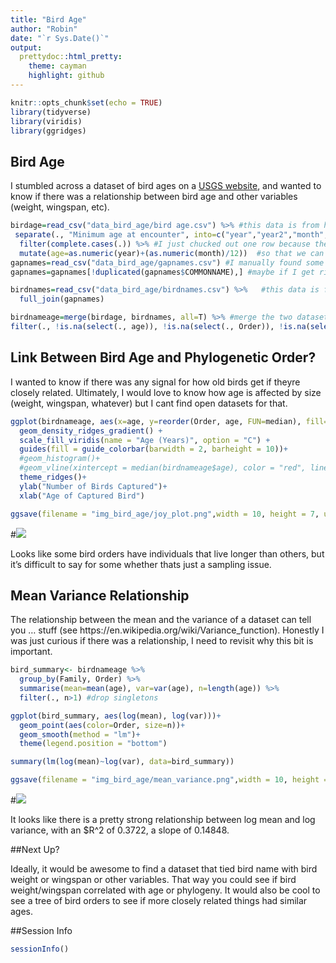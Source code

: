 ---
title: "Bird Age"
author: "Robin"
date: "`r Sys.Date()`"
output:
  prettydoc::html_pretty:
    theme: cayman
    highlight: github
---

```{r setup, include=FALSE}
knitr::opts_chunk$set(echo = TRUE)
library(tidyverse)
library(viridis)
library(ggridges)
```

## Bird Age

I stumbled across a dataset of bird ages on a [USGS website](https://www.pwrc.usgs.gov/bbl/longevity/longevity_main.cfm), and wanted to know if there was a relationship between bird age and other variables (weight, wingspan, etc).


```{r load data}
birdage=read_csv("data_bird_age/bird age.csv") %>% #this data is from https://www.pwrc.usgs.gov/bbl/longevity/longevity_main.cfm
 separate(., "Minimum age at encounter", into=c("year","year2","month","month2"), sep=" ") %>%
  filter(complete.cases(.)) %>% #I just chucked out one row because the bird age was less than a year, I'll figure out how to keep it later. Had to do this versus using the dates because the dates are screwed up (some say '99' for the day of the month)
  mutate(age=as.numeric(year)+(as.numeric(month)/12))  #so that we can factor in partial years
gapnames=read_csv("data_bird_age/gapnames.csv") #I manually found some on Wiki quickly, not sure theyre perfect to species
gapnames=gapnames[!duplicated(gapnames$COMMONNAME),] #maybe if I get rid of duplicates?

birdnames=read_csv("data_bird_age/birdnames.csv") %>%   #this data is from http://fielddata.blogspot.com/p/field-notes-data-tips-download-page.html
  full_join(gapnames)

birdnameage=merge(birdage, birdnames, all=T) %>% #merge the two datasets together
filter(., !is.na(select(., age)), !is.na(select(., Order)), !is.na(select(., Family))) 


```

## Link Between Bird Age and Phylogenetic Order?

I wanted to know if there was any signal for how old birds get if theyre closely related. Ultimately, I would love to know how age is affected by size (weight, wingspan, whatever) but I cant find open datasets for that.

```{r histogram}
ggplot(birdnameage, aes(x=age, y=reorder(Order, age, FUN=median), fill=..x..))+
  geom_density_ridges_gradient() +
  scale_fill_viridis(name = "Age (Years)", option = "C") + 
  guides(fill = guide_colorbar(barwidth = 2, barheight = 10))+
  #geom_histogram()+
  #geom_vline(xintercept = median(birdnameage$age), color = "red", linetype = "dashed")+
  theme_ridges()+
  ylab("Number of Birds Captured")+
  xlab("Age of Captured Bird")

ggsave(filename = "img_bird_age/joy_plot.png",width = 10, height = 7, units = "in", dpi = 300, type="cairo-png")
```

#![](img_bird_age/joy_plot.png)

Looks like some bird orders have individuals that live longer than others, but it's difficult to say for some whether thats just a sampling issue.

## Mean Variance Relationship

The relationship between the mean and the variance of a dataset can tell you ... stuff (see https://en.wikipedia.org/wiki/Variance_function). Honestly I was just curious if there was a relationship, I need to revisit why this bit is important.

```{r mean variance}
bird_summary<- birdnameage %>% 
  group_by(Family, Order) %>%
  summarise(mean=mean(age), var=var(age), n=length(age)) %>%
  filter(., n>1) #drop singletons

ggplot(bird_summary, aes(log(mean), log(var)))+
  geom_point(aes(color=Order, size=n))+
  geom_smooth(method = "lm")+
  theme(legend.position = "bottom")

summary(lm(log(mean)~log(var), data=bird_summary))

ggsave(filename = "img_bird_age/mean_variance.png",width = 10, height = 7, units = "in", dpi = 300, type="cairo-png")
```

#![](img_bird_age/mean_variance.png)

It looks like there is a pretty strong relationship between log mean and log variance, with an $R^2 of 0.3722, a slope of 0.14848. 


##Next Up?

Ideally, it would be awesome to find a dataset that tied bird name with bird weight or wingspan or other variables. That way you could see if bird weight/wingspan correlated with age or phylogeny. It would also be cool to see a tree of bird orders to see if more closely related things had similar ages.

##Session Info

```{r}
sessionInfo()
```

